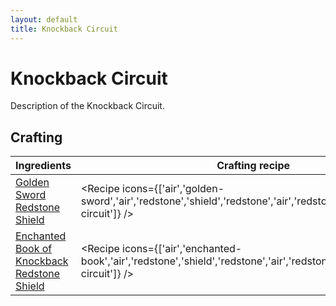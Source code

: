 ```yaml
---
layout: default
title: Knockback Circuit
---
```



Knockback Circuit
===================

Description of the Knockback Circuit.

## Crafting

| Ingredients | Crafting recipe | Difficulty |
| ----------- | --------------- | ------------- |
| [Golden Sword](https://minecraft.wiki/w/Golden_Sword)<br/>[Redstone](https://minecraft.wiki/w/Redstone)<br/>[Shield](https://minecraft.wiki/w/Shield) | <Recipe icons={['air','golden-sword','air','redstone','shield','redstone','air','redstone','air','knockback-circuit']} /> | easy |
| [Enchanted Book of Knockback](https://minecraft.wiki/w/Knockback)<br/>[Redstone](https://minecraft.wiki/w/Redstone)<br/>[Shield](https://minecraft.wiki/w/Shield) | <Recipe icons={['air','enchanted-book','air','redstone','shield','redstone','air','redstone','air','knockback-circuit']} /> | hard |

